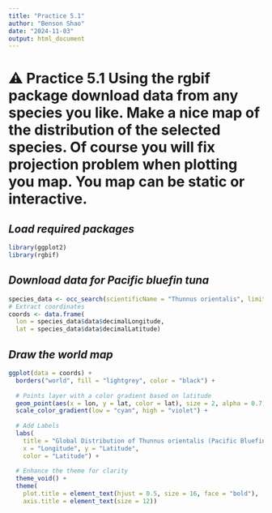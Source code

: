 ```yaml
---
title: "Practice 5.1"
author: "Benson Shao"
date: "2024-11-03"
output: html_document
---
```

# ⚠ Practice 5.1 Using the rgbif package download data from any species you like. Make a nice map of the distribution of the selected species. Of course you will fix projection problem when plotting you map. You map can be static or interactive.

## *Load required packages*
```r
library(ggplot2)
library(rgbif)
```

## *Download data for Pacific bluefin tuna*
```r
species_data <- occ_search(scientificName = "Thunnus orientalis", limit = 500, hasCoordinate = TRUE)
# Extract coordinates
coords <- data.frame(
  lon = species_data$data$decimalLongitude,
  lat = species_data$data$decimalLatitude)
```

## *Draw the world map*
```r
ggplot(data = coords) +
  borders("world", fill = "lightgrey", color = "black") +
  
  # Points layer with a color gradient based on latitude
  geom_point(aes(x = lon, y = lat, color = lat), size = 2, alpha = 0.7) +
  scale_color_gradient(low = "cyan", high = "violet") +
  
  # Add Labels
  labs(
    title = "Global Distribution of Thunnus orientalis (Pacific Bluefin Tuna)",
    x = "Longitude", y = "Latitude",
    color = "Latitude") +
  
  # Enhance the theme for clarity
  theme_void() +
  theme(
    plot.title = element_text(hjust = 0.5, size = 16, face = "bold"),
    axis.title = element_text(size = 12))

```


